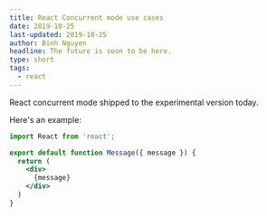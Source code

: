 ```yaml
---
title: React Concurrent mode use cases
date: 2019-10-25
last-updated: 2019-10-25
author: Binh Nguyen
headline: The future is soon to be here.
type: short
tags:
  - react
---
```


React concurrent mode shipped to the experimental version today.

Here's an example:

```jsx
import React from 'react';

export default function Message({ message }) {
  return (
    <div>
      {message}
    </div>
  )
}
```
